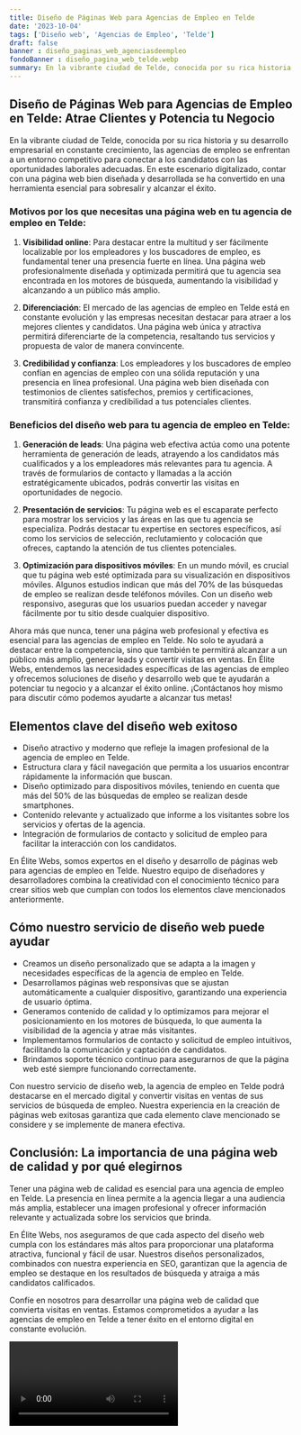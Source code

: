 ```yaml
---
title: Diseño de Páginas Web para Agencias de Empleo en Telde
date: '2023-10-04'
tags: ['Diseño web', 'Agencias de Empleo', 'Telde']
draft: false
banner : diseño_paginas_web_agenciasdeempleo
fondoBanner : diseño_pagina_web_telde.webp
summary: En la vibrante ciudad de Telde, conocida por su rica historia y su desarrollo empresarial en constante crecimiento, las agencias de empleo se enfrentan a un entorno competitivo para conectar a los candidatos con las oportunidades laborales adecuadas. En este escenario digitalizado, contar con una página web bien diseñada y desarrollada se ha convertido en una herramienta esencial para sobresalir y alcanzar el éxito.
---
```


## Diseño de Páginas Web para Agencias de Empleo en Telde: Atrae Clientes y Potencia tu Negocio

En la vibrante ciudad de Telde, conocida por su rica historia y su desarrollo empresarial en constante crecimiento, las agencias de empleo se enfrentan a un entorno competitivo para conectar a los candidatos con las oportunidades laborales adecuadas. En este escenario digitalizado, contar con una página web bien diseñada y desarrollada se ha convertido en una herramienta esencial para sobresalir y alcanzar el éxito.

### Motivos por los que necesitas una página web en tu agencia de empleo en Telde:

1. **Visibilidad online**: Para destacar entre la multitud y ser fácilmente localizable por los empleadores y los buscadores de empleo, es fundamental tener una presencia fuerte en línea. Una página web profesionalmente diseñada y optimizada permitirá que tu agencia sea encontrada en los motores de búsqueda, aumentando la visibilidad y alcanzando a un público más amplio.

2. **Diferenciación**: El mercado de las agencias de empleo en Telde está en constante evolución y las empresas necesitan destacar para atraer a los mejores clientes y candidatos. Una página web única y atractiva permitirá diferenciarte de la competencia, resaltando tus servicios y propuesta de valor de manera convincente.

3. **Credibilidad y confianza**: Los empleadores y los buscadores de empleo confían en agencias de empleo con una sólida reputación y una presencia en línea profesional. Una página web bien diseñada con testimonios de clientes satisfechos, premios y certificaciones, transmitirá confianza y credibilidad a tus potenciales clientes.

### Beneficios del diseño web para tu agencia de empleo en Telde:

1. **Generación de leads**: Una página web efectiva actúa como una potente herramienta de generación de leads, atrayendo a los candidatos más cualificados y a los empleadores más relevantes para tu agencia. A través de formularios de contacto y llamadas a la acción estratégicamente ubicados, podrás convertir las visitas en oportunidades de negocio.

2. **Presentación de servicios**: Tu página web es el escaparate perfecto para mostrar los servicios y las áreas en las que tu agencia se especializa. Podrás destacar tu expertise en sectores específicos, así como los servicios de selección, reclutamiento y colocación que ofreces, captando la atención de tus clientes potenciales.

3. **Optimización para dispositivos móviles**: En un mundo móvil, es crucial que tu página web esté optimizada para su visualización en dispositivos móviles. Algunos estudios indican que más del 70% de las búsquedas de empleo se realizan desde teléfonos móviles. Con un diseño web responsivo, aseguras que los usuarios puedan acceder y navegar fácilmente por tu sitio desde cualquier dispositivo.

Ahora más que nunca, tener una página web profesional y efectiva es esencial para las agencias de empleo en Telde. No solo te ayudará a destacar entre la competencia, sino que también te permitirá alcanzar a un público más amplio, generar leads y convertir visitas en ventas. En Élite Webs, entendemos las necesidades específicas de las agencias de empleo y ofrecemos soluciones de diseño y desarrollo web que te ayudarán a potenciar tu negocio y a alcanzar el éxito online. ¡Contáctanos hoy mismo para discutir cómo podemos ayudarte a alcanzar tus metas!

<GifSeo />

<Cta />

## Elementos clave del diseño web exitoso

- Diseño atractivo y moderno que refleje la imagen profesional de la agencia de empleo en Telde.
- Estructura clara y fácil navegación que permita a los usuarios encontrar rápidamente la información que buscan.
- Diseño optimizado para dispositivos móviles, teniendo en cuenta que más del 50% de las búsquedas de empleo se realizan desde smartphones.
- Contenido relevante y actualizado que informe a los visitantes sobre los servicios y ofertas de la agencia.
- Integración de formularios de contacto y solicitud de empleo para facilitar la interacción con los candidatos.

En Élite Webs, somos expertos en el diseño y desarrollo de páginas web para agencias de empleo en Telde. Nuestro equipo de diseñadores y desarrolladores combina la creatividad con el conocimiento técnico para crear sitios web que cumplan con todos los elementos clave mencionados anteriormente.

## Cómo nuestro servicio de diseño web puede ayudar

- Creamos un diseño personalizado que se adapta a la imagen y necesidades específicas de la agencia de empleo en Telde.
- Desarrollamos páginas web responsivas que se ajustan automáticamente a cualquier dispositivo, garantizando una experiencia de usuario óptima.
- Generamos contenido de calidad y lo optimizamos para mejorar el posicionamiento en los motores de búsqueda, lo que aumenta la visibilidad de la agencia y atrae más visitantes.
- Implementamos formularios de contacto y solicitud de empleo intuitivos, facilitando la comunicación y captación de candidatos.
- Brindamos soporte técnico continuo para asegurarnos de que la página web esté siempre funcionando correctamente.

Con nuestro servicio de diseño web, la agencia de empleo en Telde podrá destacarse en el mercado digital y convertir visitas en ventas de sus servicios de búsqueda de empleo. Nuestra experiencia en la creación de páginas web exitosas garantiza que cada elemento clave mencionado se considere y se implemente de manera efectiva.

## Conclusión: La importancia de una página web de calidad y por qué elegirnos

Tener una página web de calidad es esencial para una agencia de empleo en Telde. La presencia en línea permite a la agencia llegar a una audiencia más amplia, establecer una imagen profesional y ofrecer información relevante y actualizada sobre los servicios que brinda.

En Élite Webs, nos aseguramos de que cada aspecto del diseño web cumpla con los estándares más altos para proporcionar una plataforma atractiva, funcional y fácil de usar. Nuestros diseños personalizados, combinados con nuestra experiencia en SEO, garantizan que la agencia de empleo se destaque en los resultados de búsqueda y atraiga a más candidatos calificados.

Confíe en nosotros para desarrollar una página web de calidad que convierta visitas en ventas. Estamos comprometidos a ayudar a las agencias de empleo en Telde a tener éxito en el entorno digital en constante evolución.

<Video />

<CtaBot job='Agencias de Empleo' city='Telde'/>

<Gmaps query='Telde+españa+maps' />